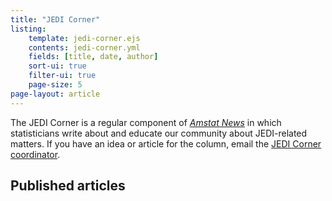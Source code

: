 ```yaml
---
title: "JEDI Corner"
listing:
    template: jedi-corner.ejs
    contents: jedi-corner.yml
    fields: [title, date, author]
    sort-ui: true
    filter-ui: true
    page-size: 5
page-layout: article
---
```


The JEDI Corner is a regular component of [*Amstat News*](https://magazine.amstat.org/) in which statisticians write about and educate our community about JEDI-related matters. If you have an idea or article for the column, email the [JEDI Corner coordinator](mailto:jedicorner@datascijedi.org).

## Published articles
